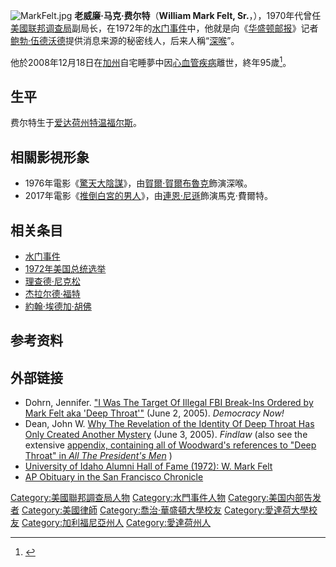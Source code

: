 [[File:MarkFelt.jpg|thumb]]
{{扩充|time=2008-12-19}}
'''老威廉·马克·费尔特'''（'''William Mark Felt, Sr.'''，{{bd|1913年|8月17日|2008年|12月18日|catIdx=Felt, William Mark}}），1970年代曾任[[美國联邦调查局|美國联邦调查局]]副局长，在1972年的[[水门事件|水门事件]]中，他就是向《[[华盛顿邮报|华盛顿邮报]]》记者[[鲍勃·伍德沃德|鲍勃·伍德沃德]]提供消息来源的秘密线人，后来人稱“[[深喉_(水門事件)|深喉]]”。

他於2008年12月18日在[[加州|加州]]自宅睡夢中因[[心血管疾病|心血管疾病]]離世，終年95歲<ref>{{cite web |url=http://www.chicagotribune.com/news/nationworld/chi-081218-obit-felt-story,0,6452767.story |title=Topic Galleries |publisher=chicagotribune.com |date= |accessdate=2010-04-09 |deadurl=yes |archiveurl=https://web.archive.org/web/20081222050028/http://www.chicagotribune.com/news/nationworld/chi-081218-obit-felt-story,0,6452767.story |archivedate=2008-12-22 }}</ref>。
==生平==
费尔特生于[[爱达荷州|爱达荷州]][[特温福尔斯|特温福尔斯]]。

==相關影視形象==
*1976年電影《[[驚天大陰謀|驚天大陰謀]]》，由[[賀爾·賀爾布魯克|賀爾·賀爾布魯克]]飾演深喉。
*2017年電影《[[推倒白宮的男人|推倒白宮的男人]]》，由[[連恩·尼遜|連恩·尼遜]]飾演馬克·費爾特。

== 相关条目 ==
*[[水门事件|水门事件]]
*[[1972年美国总统选举|1972年美国总统选举]]
*[[理查德·尼克松|理查德·尼克松]]
*[[杰拉尔德·福特|杰拉尔德·福特]]
*[[約翰·埃德加·胡佛|約翰·埃德加·胡佛]]

== 参考资料 ==
{{reflist}}

== 外部链接 ==
*Dohrn, Jennifer. [http://www.democracynow.org/article.pl?sid=05/06/02/1445253 "I Was The Target Of Illegal FBI Break-Ins Ordered by Mark Felt aka 'Deep Throat'"] {{Wayback|url=http://www.democracynow.org/article.pl?sid=05%2F06%2F02%2F1445253 |date=20071114040943 }} (June 2, 2005). ''Democracy Now!''
*Dean, John W. [http://writ.news.findlaw.com/dean/20050603.html Why The Revelation of the Identity Of Deep Throat Has Only Created Another Mystery] {{Wayback|url=http://writ.news.findlaw.com/dean/20050603.html |date=20050605023807 }} (June 3, 2005). ''Findlaw'' (also see the extensive [http://writ.news.findlaw.com/dean/20050603.appendix.html appendix, containing all of Woodward's references to "Deep Throat" in ''All The President's Men''] {{Wayback|url=http://writ.news.findlaw.com/dean/20050603.appendix.html |date=20050605235014 }})
*[https://web.archive.org/web/20060901095749/http://www.supportui.uidaho.edu/default.aspx?pid=24967#Felt University of Idaho Alumni Hall of Fame (1972): W. Mark Felt]
*[http://www.legacy.com/SFGate/DeathNotices.asp?Page=Lifestory&PersonID=121576532 AP Obituary in the San Francisco Chronicle]

{{Authority control}}
{{DEFAULTSORT:Felt, W. Mark}}
[[Category:美國聯邦調查局人物|Category:美國聯邦調查局人物]]
[[Category:水門事件人物|Category:水門事件人物]]
[[Category:美国内部告发者|Category:美国内部告发者]]
[[Category:美國律師|Category:美國律師]]
[[Category:喬治·華盛頓大學校友|Category:喬治·華盛頓大學校友]]
[[Category:愛達荷大學校友|Category:愛達荷大學校友]]
[[Category:加利福尼亞州人|Category:加利福尼亞州人]]
[[Category:愛達荷州人|Category:愛達荷州人]]